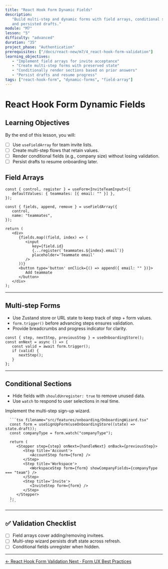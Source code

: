 ```yaml
---
title: "React Hook Form Dynamic Fields"
description:
   "Build multi-step and dynamic forms with field arrays, conditional sections,
   and persisted drafts."
module: "M7"
lesson: "5"
difficulty: "advanced"
duration: "35"
project_phase: "Authentication"
prerequisites: ["/docs/react-new/m7/4_react-hook-form-validation"]
learning_objectives:
   - "Implement field arrays for invite acceptance"
   - "Create multi-step forms with preserved state"
   - "Conditionally render sections based on prior answers"
   - "Persist drafts and resume progress"
tags: ["react-hook-form", "dynamic-forms", "field-array"]
---
```



# React Hook Form Dynamic Fields

## Learning Objectives

By the end of this lesson, you will:

-  [ ] Use `useFieldArray` for team invite lists.
-  [ ] Create multi-step flows that retain values.
-  [ ] Render conditional fields (e.g., company size) without losing validation.
-  [ ] Persist drafts to resume onboarding later.

## Field Arrays

```tsx
const { control, register } = useForm<InviteTeamInput>({
   defaultValues: { teammates: [{ email: "" }] },
});

const { fields, append, remove } = useFieldArray({
   control,
   name: "teammates",
});

return (
   <div>
      {fields.map((field, index) => (
         <input
            key={field.id}
            {...register(`teammates.${index}.email`)}
            placeholder='Teammate email'
         />
      ))}
      <button type='button' onClick={() => append({ email: "" })}>
         Add teammate
      </button>
   </div>
);
```

---

## Multi-step Forms

-  Use Zustand store or URL state to keep track of step + form values.
-  `form.trigger()` before advancing steps ensures validation.
-  Provide breadcrumbs and progress indicator for clarity.

```tsx
const { step, nextStep, previousStep } = useOnboardingStore();
const onNext = async () => {
   const valid = await form.trigger();
   if (valid) {
      nextStep();
   }
};
```

---

## Conditional Sections

-  Hide fields with `shouldUnregister: true` to remove unused data.
-  Use `watch` to respond to user selections in real time.

<Accordions type='single' className='mt-4'>
   <Accordion title='TaskFlow Pro Flow'>
      <p>Implement the multi-step sign-up wizard.</p>

      ```tsx filename="src/features/onboarding/OnboardingWizard.tsx"
      const form = useSignUpForm(useOnboardingStore((state) => state.draft));
      const companyType = form.watch("companyType");

      return (
         <Stepper step={step} onNext={handleNext} onBack={previousStep}>
            <Step title='Account'>
               <AccountStep form={form} />
            </Step>
            <Step title='Workspace'>
               <WorkspaceStep form={form} showCompanyFields={companyType === "team"} />
            </Step>
            <Step title='Invite'>
               <InviteStep form={form} />
            </Step>
         </Stepper>
      );
      ```

   </Accordion>
</Accordions>

---

## ✅ Validation Checklist

-  [ ] Field arrays cover adding/removing invitees.
-  [ ] Multi-step wizard persists draft state across refresh.
-  [ ] Conditional fields unregister when hidden.

---

<div className='mt-8 flex justify-between'>
   <a
      href='/docs/react-new/m7/4_react-hook-form-validation'
      className='text-sm font-medium text-muted-foreground hover:text-foreground'
   >
      ← React Hook Form Validation
   </a>
   <a
      href='/docs/react-new/m7/6_form-ux-best-practices'
      className='text-sm font-medium text-primary hover:text-primary/80'
   >
      Next · Form UX Best Practices
   </a>
</div>
